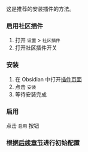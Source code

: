 
<ViaObsidianInfo />

这是推荐的安装插件的方法。

<Steps>

### 启用社区插件

1. 打开 `设置` > `社区插件`
2. 打开社区插件开关

### 安装

1. 在 Obsidian 中打开[插件页面](https://obsidian.md/plugins?id=zotlit)
2. 点击 `安装`
3. 等待安装完成

### 启用

点击 `启用` 按钮

### 根据[后续章节](#basic-setup)进行初始配置

</Steps>